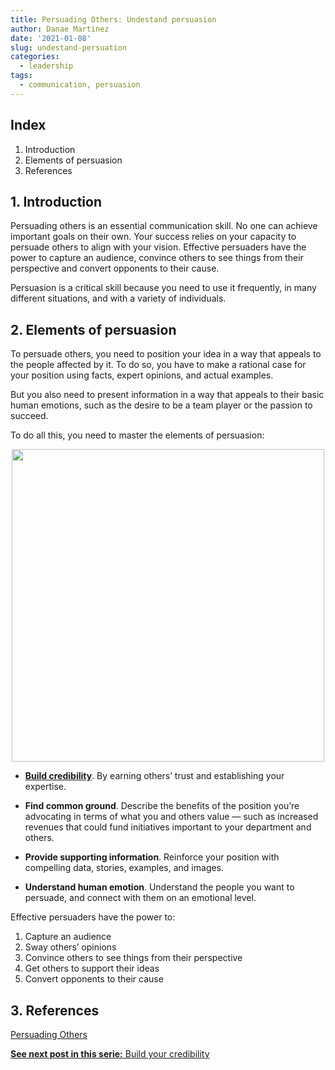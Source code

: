 ```yaml
---
title: Persuading Others: Undestand persuasion
author: Danae Martinez
date: '2021-01-08'
slug: undestand-persuation
categories:
  - leadership
tags:
  - communication, persuasion
---
```


## Index

1. Introduction  
2. Elements of persuasion
3. References
  
## 1. Introduction 

Persuading others is an essential communication skill. No one can achieve important goals on their own. Your success relies on your capacity to persuade others to align with your vision. Effective persuaders have the power to capture an audience, convince others to see things from their perspective and convert opponents to their cause. 

Persuasion is a critical skill because you need to use it frequently, in many different situations, and with a variety of individuals. 

## 2. Elements of persuasion

To persuade others, you need to position your idea in a way that appeals to the people affected by it. To do so, you have to make a rational case for your position using facts, expert opinions, and actual examples.

But you also need to present information in a way that appeals to their basic human emotions, such as the desire to be a team player or the passion to succeed.

To do all this, you need to master the elements of persuasion:
  
<center>
<!-- ![](persuation.png){width=500px} -->
![](\persuation.png){width=500px}
</center>
  
- [**Build credibility**](https://blogdanae.netlify.app/2021/03/26/build-credibility/). By earning others’ trust and establishing your expertise.

- **Find common ground**. Describe the benefits of the position you’re advocating in terms of what you and others value — such as increased revenues that could fund initiatives important to your department and others.

- **Provide supporting information**. Reinforce your position with compelling data, stories, examples, and images.

- **Understand human emotion**. Understand the people you want to persuade, and connect with them on an emotional level.

Effective persuaders have the power to:

1. Capture an audience
2. Sway others' opinions
3. Convince others to see things from their perspective
4. Get others to support their ideas
5. Convert opponents to their cause

## 3. References

[Persuading Others](https://edls.myhbp.org/hmm12/content/persuading_others/landingpage.html)

[**See next post in this serie:** Build your credibility](https://blogdanae.netlify.app/2021/01/15/build-credibility/)
